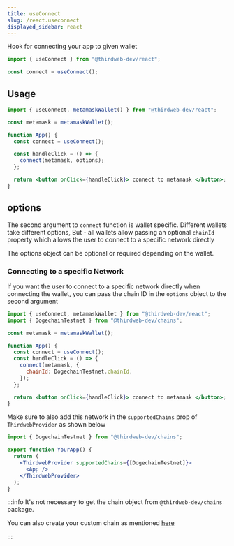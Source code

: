 ```yaml
---
title: useConnect
slug: /react.useconnect
displayed_sidebar: react
---
```


Hook for connecting your app to given wallet

```jsx
import { useConnect } from "@thirdweb-dev/react";

const connect = useConnect();
```

## Usage

```jsx
import { useConnect, metamaskWallet() } from "@thirdweb-dev/react";

const metamask = metamaskWallet();

function App() {
  const connect = useConnect();

  const handleClick = () => {
    connect(metamask, options);
  };

  return <button onClick={handleClick}> connect to metamask </button>;
}
```

## options

The second argument to `connect` function is wallet specific. Different wallets take different options, But - all wallets allow passing an optional `chainId` property which allows the user to connect to a specific network directly

The options object can be optional or required depending on the wallet.

### Connecting to a specific Network

If you want the user to connect to a specific network directly when connecting the wallet, you can pass the chain ID in the `options` object to the second argument

```jsx
import { useConnect, metamaskWallet } from "@thirdweb-dev/react";
import { DogechainTestnet } from "@thirdweb-dev/chains";

const metamask = metamaskWallet();

function App() {
  const connect = useConnect();
  const handleClick = () => {
    connect(metamask, {
      chainId: DogechainTestnet.chainId,
    });
  };

  return <button onClick={handleClick}> connect to metamask </button>;
}
```

Make sure to also add this network in the `supportedChains` prop of `ThirdwebProvider` as shown below

```jsx
import { DogechainTestnet } from "@thirdweb-dev/chains";

export function YourApp() {
  return (
    <ThirdwebProvider supportedChains={[DogechainTestnet]}>
      <App />
    </ThirdwebProvider>
  );
}
```

:::info
It's not necessary to get the chain object from `@thirdweb-dev/chains` package.

You can also create your custom chain as mentioned [here](/react/react.thirdwebprovider#custom-chains)

:::
